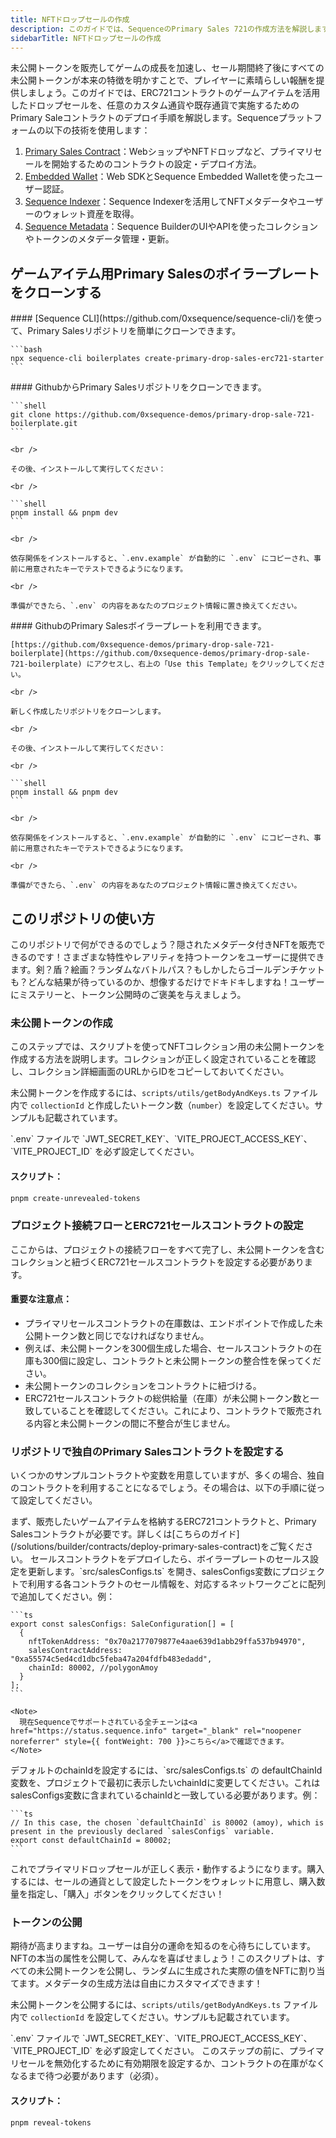 ```yaml
---
title: NFTドロップセールの作成
description: このガイドでは、SequenceのPrimary Sales 721の作成方法を解説します。セールスコントラクトの作成、NFTコントラクトの作成、コレクションの作成、未公開トークンの作成・公開、ウォレット認証、購入・ミントまでの手順を含みます。
sidebarTitle: NFTドロップセールの作成
---
```


未公開トークンを販売してゲームの成長を加速し、セール期間終了後にすべての未公開トークンが本来の特徴を明かすことで、プレイヤーに素晴らしい報酬を提供しましょう。このガイドでは、ERC721コントラクトのゲームアイテムを活用したドロップセールを、任意のカスタム通貨や既存通貨で実施するためのPrimary Saleコントラクトのデプロイ手順を解説します。Sequenceプラットフォームの以下の技術を使用します：
1. [Primary Sales Contract](/solutions/builder/contracts/deploy-primary-sales-contract/)：WebショップやNFTドロップなど、プライマリセールを開始するためのコントラクトの設定・デプロイ方法。
2. [Embedded Wallet](/solutions_old/wallets/embedded-wallet/overview)：Web SDKとSequence Embedded Walletを使ったユーザー認証。
3. [Sequence Indexer](/solutions/indexer/overview)：Sequence Indexerを活用してNFTメタデータやユーザーのウォレット資産を取得。
4. [Sequence Metadata](/solutions/builder/collections)：Sequence BuilderのUIやAPIを使ったコレクションやトークンのメタデータ管理・更新。

## ゲームアイテム用Primary Salesのボイラープレートをクローンする

<Tabs>
  <Tab title="Sequence CLI">
    #### [Sequence CLI](https://github.com/0xsequence/sequence-cli/)を使って、Primary Salesリポジトリを簡単にクローンできます。

    ```bash
    npx sequence-cli boilerplates create-primary-drop-sales-erc721-starter
    ```
  </Tab>

  <Tab title="Github">
    #### GithubからPrimary Salesリポジトリをクローンできます。

    ```shell
    git clone https://github.com/0xsequence-demos/primary-drop-sale-721-boilerplate.git
    ```

    <br />

    その後、インストールして実行してください：

    <br />

    ```shell
    pnpm install && pnpm dev
    ```

    <br />

    依存関係をインストールすると、`.env.example` が自動的に `.env` にコピーされ、事前に用意されたキーでテストできるようになります。

    <br />

    準備ができたら、`.env` の内容をあなたのプロジェクト情報に置き換えてください。
  </Tab>

  <Tab title="Githubテンプレート">
    #### GithubのPrimary Salesボイラープレートを利用できます。

    [https://github.com/0xsequence-demos/primary-drop-sale-721-boilerplate](https://github.com/0xsequence-demos/primary-drop-sale-721-boilerplate) にアクセスし、右上の「Use this Template」をクリックしてください。

    <br />

    新しく作成したリポジトリをクローンします。

    <br />

    その後、インストールして実行してください：

    <br />

    ```shell
    pnpm install && pnpm dev
    ```

    <br />

    依存関係をインストールすると、`.env.example` が自動的に `.env` にコピーされ、事前に用意されたキーでテストできるようになります。

    <br />

    準備ができたら、`.env` の内容をあなたのプロジェクト情報に置き換えてください。
  </Tab>
</Tabs>

## このリポジトリの使い方
このリポジトリで何ができるのでしょう？隠されたメタデータ付きNFTを販売できるのです！さまざまな特性やレアリティを持つトークンをユーザーに提供できます。剣？盾？絵画？ランダムなバトルパス？もしかしたらゴールデンチケットも？どんな結果が待っているのか、想像するだけでドキドキしますね！ユーザーにミステリーと、トークン公開時のご褒美を与えましょう。

### 未公開トークンの作成
このステップでは、スクリプトを使ってNFTコレクション用の未公開トークンを作成する方法を説明します。コレクションが正しく設定されていることを確認し、コレクション詳細画面のURLからIDをコピーしておいてください。

未公開トークンを作成するには、`scripts/utils/getBodyAndKeys.ts` ファイル内で `collectionId` と作成したいトークン数（`number`）を設定してください。サンプルも記載されています。

<Warning>
  `.env` ファイルで `JWT_SECRET_KEY`、`VITE_PROJECT_ACCESS_KEY`、`VITE_PROJECT_ID` を必ず設定してください。
</Warning>

#### スクリプト：

```bash
pnpm create-unrevealed-tokens
```

### プロジェクト接続フローとERC721セールスコントラクトの設定
ここからは、プロジェクトの接続フローをすべて完了し、未公開トークンを含むコレクションと紐づくERC721セールスコントラクトを設定する必要があります。

#### 重要な注意点：

- プライマリセールスコントラクトの在庫数は、エンドポイントで作成した未公開トークン数と同じでなければなりません。
- 例えば、未公開トークンを300個生成した場合、セールスコントラクトの在庫も300個に設定し、コントラクトと未公開トークンの整合性を保ってください。
- 未公開トークンのコレクションをコントラクトに紐づける。
- ERC721セールスコントラクトの総供給量（在庫）が未公開トークン数と一致していることを確認してください。これにより、コントラクトで販売される内容と未公開トークンの間に不整合が生じません。

### リポジトリで独自のPrimary Salesコントラクトを設定する
いくつかのサンプルコントラクトや変数を用意していますが、多くの場合、独自のコントラクトを利用することになるでしょう。その場合は、以下の手順に従って設定してください。

<Steps>
  <Step title="Sequence BuilderでPrimary Salesコントラクトをデプロイする。">
    まず、販売したいゲームアイテムを格納するERC721コントラクトと、Primary Salesコントラクトが必要です。詳しくは[こちらのガイド](/solutions/builder/contracts/deploy-primary-sales-contract)をご覧ください。
  </Step>

  <Step title="プロジェクトのセールス設定を行う。">
    セールスコントラクトをデプロイしたら、ボイラープレートのセールス設定を更新します。`src/salesConfigs.ts` を開き、salesConfigs変数にプロジェクトで利用する各コントラクトのセール情報を、対応するネットワークごとに配列で追加してください。例：

    ```ts
    export const salesConfigs: SaleConfiguration[] = [
      {
        nftTokenAddress: "0x70a2177079877e4aae639d1abb29ffa537b94970",
        salesContractAddress: "0xa55574c5ed4cd1dbc5feba47a204fdfb483edadd",
        chainId: 80002, //polygonAmoy
      }
    ];
    ```

    <Note>
      現在Sequenceでサポートされている全チェーンは<a href="https://status.sequence.info" target="_blank" rel="noopener noreferrer" style={{ fontWeight: 700 }}>こちら</a>で確認できます。
    </Note>
  </Step>

  <Step title="プロジェクトのデフォルトchainIdを設定する。">
    デフォルトのchainIdを設定するには、`src/salesConfigs.ts` の defaultChainId 変数を、プロジェクトで最初に表示したいchainIdに変更してください。これはsalesConfigs変数に含まれているchainIdと一致している必要があります。例：

    ```ts
    // In this case, the chosen `defaultChainId` is 80002 (amoy), which is present in the previously declared `salesConfigs` variable.
    export const defaultChainId = 80002;
    ```
  </Step>

  <Step title="完了です！">
    これでプライマリドロップセールが正しく表示・動作するようになります。購入するには、セールの通貨として設定したトークンをウォレットに用意し、購入数量を指定し、「購入」ボタンをクリックしてください！
  </Step>
</Steps>

### トークンの公開
期待が高まりますね。ユーザーは自分の運命を知るのを心待ちにしています。NFTの本当の属性を公開して、みんなを喜ばせましょう！このスクリプトは、すべての未公開トークンを公開し、ランダムに生成された実際の値をNFTに割り当てます。メタデータの生成方法は自由にカスタマイズできます！

未公開トークンを公開するには、`scripts/utils/getBodyAndKeys.ts` ファイル内で `collectionId` を設定してください。サンプルも記載されています。

<Warning>
  `.env` ファイルで `JWT_SECRET_KEY`、`VITE_PROJECT_ACCESS_KEY`、`VITE_PROJECT_ID` を必ず設定してください。
  このステップの前に、プライマリセールを無効化するために有効期限を設定するか、コントラクトの在庫がなくなるまで待つ必要があります（必須）。
</Warning>

#### スクリプト：

```bash
pnpm reveal-tokens
```